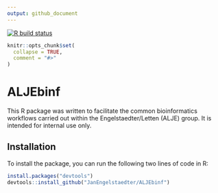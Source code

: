 ```yaml
---
output: github_document
---
```


<!-- README.md is generated from README.Rmd. Please edit that file -->

<!-- badges: start -->
  [![R build status](https://github.com/JanEngelstaedter/ALJEbinf/workflows/R-CMD-check/badge.svg)](https://github.com/JanEngelstaedter/ALJEbinf/actions)
<!-- badges: end -->

```r
knitr::opts_chunk$set(
  collapse = TRUE,
  comment = "#>"
)
```

# ALJEbinf

This R package was written to facilitate the common bioinformatics workflows carried out within the Engelstaedter/Letten (ALJE) group. It is intended for internal use only.

## Installation

To install the package, you can run the following two lines of code in R:

```r
install.packages("devtools")
devtools::install_github("JanEngelstaedter/ALJEbinf")
```
